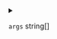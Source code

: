 
<details>
<summary>

`args`  <span class="config-field-type">string[]</span> 

</summary>

Args for additional arguments that should be passed to kaniko

</details>
